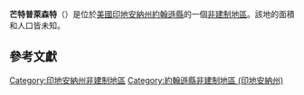 {{noteTA
|G1=USState
|G2=地名
|G3=Unit
}}
{{Infobox settlement
|official_name            = 芒特普萊森特
|native_name = Mount Pleasant
|settlement_type          = [[非建制地區|非建制地區]]
|image_skyline            = 
|imagesize                = 
|pushpin_map              = USA Indiana
|pushpin_label            = 芒特普萊森特
|pushpin_label_position   = top
|pushpin_map_caption      = 芒特普萊森特在印地安納州的位置
|subdivision_type         = [[世界政區索引|國家]]
|subdivision_type1        = [[美国州份|州份]]
|subdivision_type2        = [[印地安納州行政区划|縣]]
|subdivision_name         = [[美国|美国]]
|subdivision_name1        = [[印地安納州|印地安納州]]
|subdivision_name2        = [[約翰遜縣_(印地安納州)|約翰遜縣]]
|elevation_ft             = 771
|elevation_m              = 235
|area_total_km2           = 
|area_total_sq_mi         = 
|area_land_km2            = 
|area_land_sq_mi          = 
|area_water_km2           = 
|area_water_sq_mi         = 
|population_as_of         = 2010
|population_footnotes     = 
|population_total         = 
|population_metro         = 
|population_density_km2   = auto
|population_density_sq_mi = auto
|timezone                 = [[北美东部时区|北美东部时区]]
|utc_offset               = -5
|coordinates              = {{coord|39|27|37|N|86|07|10|W|display=inline,title}}
| coor_pinpoint           = 
| coordinates_footnotes   = 
|timezone_DST             = EDT
|utc_offset_DST           = -4
|postal_code_type         = [[美國郵區編號|郵區編號]]
|postal_code              = 16131
|area_code                = {{link-en|电话区号317|Area code 317|317}}
|blank_name = [[地名信息系统|GNIS ID]]
|blank_info = 439639<ref name="GNIS">{{cite gnis|439639|Mount Pleasant}}</ref>
}}
'''芒特普萊森特'''（{{lang-en|Mount Pleasant}}）是位於[[美國|美國]][[印地安納州|印地安納州]][[約翰遜縣_(印地安納州)|約翰遜縣]]的一個[[非建制地區|非建制地區]]。該地的面積和人口皆未知。

== 參考文獻 ==
{{reflist}}

{{約翰遜縣 (印地安納州)}}

{{DEFAULTSORT:Mount Pleasant}}
[[Category:印地安納州非建制地區|Category:印地安納州非建制地區]]
[[Category:約翰遜縣非建制地區_(印地安納州)|Category:約翰遜縣非建制地區 (印地安納州)]]

{{Indiana-geo-stub}}